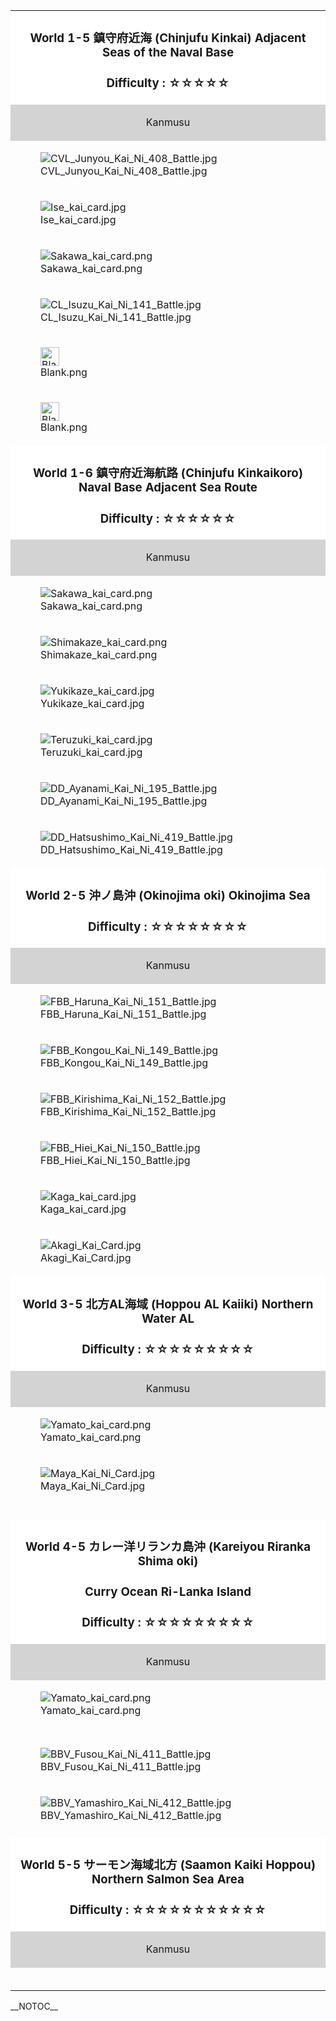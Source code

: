 {| style="cellpadding:10px;width:100%;" align="center" class="article-table"
|-
| colspan="6" style="background-color:white;" |<h3></h3>
<h3></h3>
<h3 align="center">World 1-5 鎮守府近海 (Chinjufu Kinkai) Adjacent Seas of the Naval Base</h3>
<h3 align="center">Difficulty : ☆☆☆☆☆</h3>
|-
! colspan="3" rowspan="1" scope="col" style="text-align:center; background:LightGray;"|Kanmusu
! colspan="3" rowspan="1" scope="col" style="text-align:center; background:LightGray;"|Note
|-
|[[File:CVL_Junyou_Kai_Ni_408_Battle.jpg]]
|[[Junyou]]
|
| rowspan="6" align="center"|Always clear this map around 1st ~ 10th day every month.
|-
|[[File:Ise_kai_card.jpg]]
|[[Ise]]
|
|-
|[[File:Sakawa_kai_card.png]]
|[[Sakawa]]
|
|-
|[[File:CL_Isuzu_Kai_Ni_141_Battle.jpg]]
|[[Isuzu]]
|
|-
|[[File:Blank.png|30px]]
|
|
|-
|[[File:Blank.png|30px]]
|
|
|-
| colspan="6" style="background-color:white;" |<h3></h3>
<h3></h3>
<h3 align="center">World 1-6 鎮守府近海航路 (Chinjufu Kinkaikoro) Naval Base Adjacent Sea Route</h3>
<h3 align="center">Difficulty : ☆☆☆☆☆☆</h3>
|-
! colspan="3" rowspan="1" scope="col" style="text-align:center; background:LightGray;"|Kanmusu
! colspan="3" rowspan="1" scope="col" style="text-align:center; background:LightGray;"|Note
|-
|[[File:Sakawa_kai_card.png]]
|[[Sakawa]]
|
| rowspan="6" align="center"|Resources paradise. Oh yeah!
|-
|[[File:Shimakaze_kai_card.png]]
|[[Shimakaze]]
|
|-
|[[File:Yukikaze_kai_card.jpg]]
|[[Yukikaze]]
|
|-
|[[File:Teruzuki_kai_card.jpg]]
|[[Teruzuki]]
|
|-
|[[File:DD_Ayanami_Kai_Ni_195_Battle.jpg]]
|[[Ayanami]]
|
|-
|[[File:DD_Hatsushimo_Kai_Ni_419_Battle.jpg]]
|[[Hatsushimo]]
|
|-
| colspan="6" style="background-color:white;" |<h3></h3>
<h3></h3>
<h3 align="center">World 2-5 沖ノ島沖 (Okinojima oki) Okinojima Sea</h3>
<h3 align="center">Difficulty : ☆☆☆☆☆☆☆☆</h3>
|-
! colspan="3" rowspan="1" scope="col" style="text-align:center; background:LightGray;"|Kanmusu
! colspan="3" rowspan="1" scope="col" style="text-align:center; background:LightGray;"|Note
|-
|[[File:FBB_Haruna_Kai_Ni_151_Battle.jpg]]
|[[Haruna]]
|
| rowspan="6" align="center"|Fast fleet, Go!
|-
|[[File:FBB_Kongou_Kai_Ni_149_Battle.jpg]]
|[[Kongou]]
|
|-
|[[File:FBB_Kirishima_Kai_Ni_152_Battle.jpg]]
|[[Kirishima]]
|
|-
|[[File:FBB_Hiei_Kai_Ni_150_Battle.jpg]]
|[[Hiei]]
|
|-
|[[File:Kaga_kai_card.jpg]]
|[[Kaga]]
|
|-
|[[File:Akagi_Kai_Card.jpg]]
|[[Akagi]]
|
|-
| colspan="6" style="background-color:white;" |<h3></h3>
<h3></h3>
<h3 align="center">World 3-5 <span style="font-weight:bold;">北方AL海域 (Hoppou AL Kaiiki) </span>'''Northern Water AL'''</h3>
<h3 align="center">Difficulty : ☆☆☆☆☆☆☆☆☆</h3>
|-
! colspan="3" rowspan="1" scope="col" style="text-align:center; background:LightGray;"|Kanmusu
! colspan="3" rowspan="1" scope="col" style="text-align:center; background:LightGray;"|Note
|-
|[[File:Yamato_kai_card.png]]
|[[Yamato]]
|
| rowspan="6" align="center"|Resources and buckets consuming. But needs to be finished every month.
|-
|[[File:Maya_Kai_Ni_Card.jpg]]
|[[Maya]]
|
|-
|{{ShipBattleCardKai| Tone/Kai Ni}}
|[[Tone]]
|
|-
|{{ShipBattleCardKai| Chikuma/Kai Ni}}
|[[Chikuma]]
|
|-
|{{ShipBattleCardKai| Shoukaku/Kai Ni}}
|[[Shoukaku]]
|
|-
|{{ShipBattleCardKai| Zuikaku/Kai Ni}}
|[[Zuikaku]]
|
|-
| colspan="6" style="background-color:white;" |<h3></h3>
<h3></h3>
<h3 align="center">World 4-5 カレー洋リランカ島沖 (Kareiyou Riranka Shima oki)</h3><h3 align="center">Curry Ocean Ri-Lanka Island</h3>
<h3 align="center">Difficulty : ☆☆☆☆☆☆☆☆☆</h3>
|-
! colspan="3" rowspan="1" scope="col" style="text-align:center; background:LightGray;"|Kanmusu
! colspan="3" rowspan="1" scope="col" style="text-align:center; background:LightGray;"|Note
|-
|[[File:Yamato_kai_card.png]]
|[[Yamato]]
|
| rowspan="6" align="center"|Will finish this map if I can spare more resources and buckets.
|-
|{{ShipBattleCardKai| Italia}}
|[[Italia]]
|
|-
|{{ShipBattleCardKai| Roma/Kai}}
|[[Roma]]
|
|-
|[[File:BBV_Fusou_Kai_Ni_411_Battle.jpg]]
|[[Fusou]]
|
|-
|[[File:BBV_Yamashiro_Kai_Ni_412_Battle.jpg]]
|[[Yamashiro]]
|
|-
|{{ShipBattleCardKai| Zuikaku/Kai Ni}}
|[[Zuikaku]]
|
|-
| colspan="6" style="background-color:white;" |<h3></h3>
<h3></h3>
<h3 align="center">World 5-5 サーモン海域北方 (Saamon Kaiki Hoppou) Northern Salmon Sea Area</h3>
<h3 align="center">Difficulty : ☆☆☆☆☆☆☆☆☆☆☆</h3>
|-
! colspan="3" rowspan="1" scope="col" style="text-align:center; background:LightGray;"|Kanmusu
! colspan="3" rowspan="1" scope="col" style="text-align:center; background:LightGray;"|Description
|-
|{{ShipBattleCardKai| Iowa/Kai}}
|[[Iowa]]
|
| rowspan="6" align="center"|
Will finish this map if have enough time and sanity.<br />
-Re-chan, sorry but I don't have much time to play with you-
|-
|{{ShipBattleCardKai| Italia}}
|[[Italia]]
|
|-
|{{ShipBattleCardKai| Roma/Kai}}
|[[Roma]]
|
|-
|{{ShipBattleCardKai| Shoukaku/Kai Ni}}
|[[Shoukaku]]
|
|-
|{{ShipBattleCardKai| Zuikaku/Kai Ni}}
|[[Zuikaku]]
|
|-
|{{ShipBattleCardKai| Kaga/Kai}}
|[[Kaga]]
|
|}

__NOTOC__